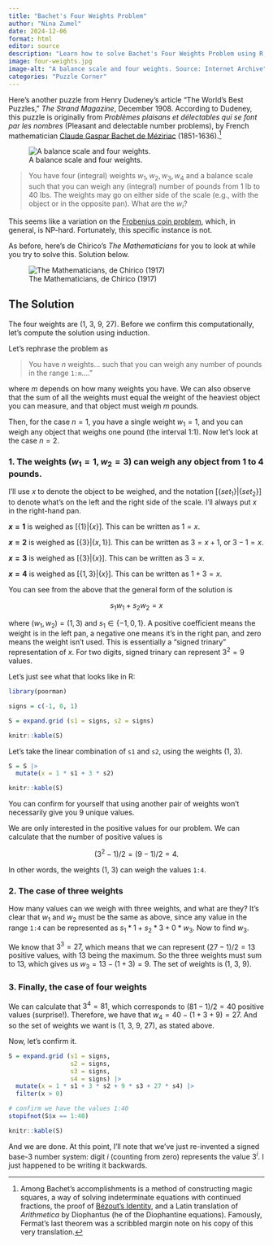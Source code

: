 ```yaml
---
title: "Bachet's Four Weights Problem"
author: "Nina Zumel"
date: 2024-12-06
format: html
editor: source
description: "Learn how to solve Bachet's Four Weights Problem using R, with code and explanations to measure weights from 1 to 40 efficiently."
image: four-weights.jpg
image-alt: "A balance scale and four weights. Source: Internet Archive"
categories: "Puzzle Corner"
---
```


Here's another puzzle from Henry Dudeney's article "The World's Best Puzzles," *The Strand Magazine*, December 1908.
According to Dudeney, this puzzle is originally from *Problèmes plaisans et délectables qui se font par les nombres* (Pleasant and delectable number problems), by French mathematician [Claude Gaspar Bachet de Méziriac](https://en.wikipedia.org/wiki/Claude_Gaspar_Bachet_de_M%C3%A9ziriac) (1851-1636).[^1]

[^1]: Among Bachet's accomplishments is a method of constructing magic squares, a way of solving indeterminate equations with continued fractions, the proof of [Bézout's Identity](https://en.wikipedia.org/wiki/Claude_Gaspar_Bachet_de_M%C3%A9ziriac), and a Latin translation of *Arithmetica* by Diophantus (he of the Diophantine equations). Famously, Fermat's last theorem was a scribbled margin note on his copy of this very translation.

![A balance scale and four weights.](four-weights.jpg){fig-alt="A balance scale and four weights. Source: Internet Archive"}

> You have four (integral) weights $w_1, w_2, w_3, w_4$ and a balance scale such that you can weigh any (integral) number of pounds from 1 lb to 40 lbs. The weights may go on either side of the scale (e.g., with the object or in the opposite pan). What are the $w_i$?

This seems like a variation on the [Frobenius coin problem](https://en.wikipedia.org/wiki/Coin_problem), which, in general, is NP-hard. Fortunately, this specific instance is not.

As before, here's de Chirico's *The Mathematicians* for you to look at while you try to solve this. Solution below.

![The Mathematicians, de Chirico (1917)](the-mathematicians-1917.jpg){fig-alt="The Mathematicians, Chirico (1917) source: WikiArt"}

## The Solution

The four weights are (1, 3, 9, 27). Before we confirm this computationally, let's compute the solution using induction.

Let's rephrase the problem as 

> You have $n$ weights... such that you can weigh any number of pounds in the range `1:m`...." 

where $m$ depends on how many weights you have. We can also observe that the sum of all the weights must equal the weight of the heaviest object you can measure, and that object must weigh $m$ pounds.

Then, for the case $n = 1$, you have a single weight $w_1 = 1$, and you can weigh any object that weighs one pound (the interval 1:1). Now let's look at the case $n=2$.

### 1. The weights $(w_1 = 1, w_2 = 3)$ can weigh any object from 1 to 4 pounds.

I'll use $x$ to denote the object to be weighed, and the notation $[\{set_1\} | \{set_2\}]$ to denote what's on the left and the right side of the scale. I'll always put $x$ in the right-hand pan.

**$x = 1$** is weighed as $[\{1\} | \{x\}]$. This can be written as $1 = x$.

**$x = 2$** is weighed as $[\{3\} | \{x, 1\}]$. This can be written as $3 = x + 1$, or $3 - 1 = x$.

**$x = 3$** is weighed as $[\{3\} | \{x\}]$. This can be written as $3 = x$.

**$x = 4$** is weighed as $[\{1, 3\} | \{x\}]$. This can be written as $1 + 3 = x$.

You can see from the above that the general form of the solution is

$$
s_1 w_1 + s_2 w_2 = x
$$

where $(w_1, w_2) = (1, 3)$ and $s_1 \in \{-1, 0, 1\}$. A positive coefficient means the weight is in the left pan, a negative one means it's in the right pan, and zero means the weight isn't used. This is essentially a "signed trinary" representation of $x$. For two digits, signed trinary can represent $3^2 = 9$ values.

Let's just see what that looks like in R:

```r
library(poorman)

signs = c(-1, 0, 1)

S = expand.grid (s1 = signs, s2 = signs)

knitr::kable(S)

```

Let's take the linear combination of `s1` and `s2`, using the weights (1, 3).

```r

S = S |>
  mutate(x = 1 * s1 + 3 * s2)

knitr::kable(S)

```

You can confirm for yourself that using another pair of weights won't necessarily give you 9 unique values.

We are only interested in the positive values for our problem. We can calculate that the number of positive values is

$$
(3^2 - 1)/2 = (9 - 1)/2 = 4.
$$


In other words, the weights (1, 3) can weigh the values `1:4`.

### 2. The case of three weights

How many values can we weigh with three weights, and what are they? It's clear that $w_1$ and $w_2$ must be the same as above, since any value in the range `1:4` can be represented as $s_1 * 1 + s_2 * 3 + 0 * w_3$. Now to find $w_3$.

We know that $3^3 = 27$, which means that we can represent $(27 - 1)/2 = 13$ positive values, with 13 being the maximum.
So the three weights must sum to 13, which gives us $w_3 = 13 - (1 + 3) = 9$. The set of weights is (1, 3, 9).

### 3. Finally, the case of four weights

We can calculate that $3^4 = 81$, which corresponds to $(81 - 1)/2 = 40$ positive values (surprise!). Therefore, we have that $w_4 = 40 - (1 + 3 + 9) = 27$. And so the set of weights we want is (1, 3, 9, 27), as stated above.

Now, let's confirm it.

```r
S = expand.grid (s1 = signs,
                 s2 = signs,
                 s3 = signs,
                 s4 = signs) |>
  mutate(x = 1 * s1 + 3 * s2 + 9 * s3 + 27 * s4) |>
  filter(x > 0)

# confirm we have the values 1:40
stopifnot(S$x == 1:40)

knitr::kable(S)
```

And we are done. At this point, I'll note that we've just re-invented a signed base-3 number system: digit $i$ (counting from zero) represents the value $3^i$. I just happened to be writing it backwards.